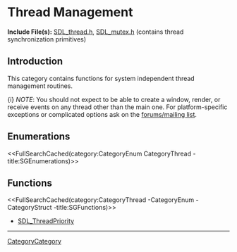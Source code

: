 = Thread Management =
'''Include File(s):'''  [http://hg.libsdl.org/SDL/file/default/include/SDL_thread.h SDL_thread.h], [http://hg.libsdl.org/SDL/file/default/include/SDL_mutex.h SDL_mutex.h] (contains thread synchronization primitives)


== Introduction ==
This category contains functions for system independent thread management routines.

{i} ''NOTE'': You should not expect to be able to create a window, render, or receive events on any thread other than the main one.  For platform-specific exceptions or complicated options ask on the <!-- [http://lists.libsdl.org/listinfo.cgi/sdl-libsdl.org mailing list] or [http://forums.libsdl.org/viewtopic.php?t=5973 forum] --> [https://discourse.libsdl.org/ forums/mailing list].

== Enumerations ==
<<FullSearchCached(category:CategoryEnum CategoryThread -title:SGEnumerations)>>

<!-- #Remove this line and the ## below to use this markup if it becomes relevant to this category -->
<!-- #== Structures == -->
<!-- #<<FullSearchCached(category:CategoryStruct CategoryThread -title:SGStructures)>> -->
== Functions ==
<<FullSearchCached(category:CategoryThread -CategoryEnum -CategoryStruct -title:SGFunctions)>>

<!-- BEGIN CATEGORY LIST -->
* [[SDL_ThreadPriority]]
<!-- END CATEGORY LIST -->
----
[[CategoryCategory]]
